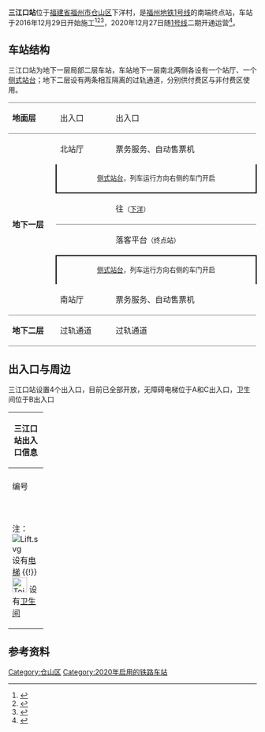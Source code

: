 {{Otheruses|subject=[[福州地铁|福州地铁]]的车站|other=[[平齐铁路|平齐铁路]]上的一个车站|三江口站}}{{Refimprove|time=2021-1-16T21:17:00+00:00}}
{{NoteTA|G1=Railway}}
{{Infobox station
| style               = 
| livery              = {{福州地铁颜色|1|s}}
| name                = 三江口站
| eng_name            = Sanjiangkou Station
| symbol_top          = 
| symbol_right        = 
| image               = Missing_image_text.svg
| caption             = 
| alt                 = 
| address             = [[福建省|福建省]][[福州市|福州市]][[仓山区|仓山区]]下洋村
| coordinates         = {{coord|25.9798671|N|119.4150115|E|display=inline, title|type:railwaystation}}
| operator            = <!--{{rint|fuzhou|metro}}--> [[福州地铁|福州地铁]]
| line                = {{福州地铁线路名|1|full}}
| exits               = 4
| platform            = 2个[[侧式站台|侧式站台]]
| connections         = <!-- 公交站：-->
| structure           = 地下站
| Interchange         = 
| colour              = 白色
| code                = 
| opening             = 
| opened              = {{Start date|2020|12|27|df=y}}
| closed              =  
| services            = {{Adjacent stations|system=Fuzhou Metro|line1=1|left1=下洋|right1=}}
| route_map           = 
| first = {{福州地铁线路名|1|short}}：<br /><div style="display:inline-block; text-align: left;">开往{{站|象峰}}：<br />开往{{站|三江口}}：</div><div style="display:inline-block; text-align: right;">06:30<br />-</div>
| last = {{福州地铁线路名|1|short}}：<br /><div style="display:inline-block; text-align: left;">开往{{站|象峰}}：<br />开往{{站|三江口}}：</div><div style="display:inline-block; text-align: right;">23:00<br />-</div>
}}
'''三江口站'''位于[[福建省|福建省]][[福州市|福州市]][[仓山区|仓山区]]下洋村，是[[福州地铁1号线|福州地铁1号线]]的南端终点站，车站于2016年12月29日开始施工<ref>{{Cite web |url=http://fj.people.com.cn/n2/2016/1230/c234960-29533926.html |title=福州地铁1号线二期下洋站、三江口站开建 计划2020年建成 |accessdate=2017-03-25 |archive-date=2017-03-26 |archive-url=https://web.archive.org/web/20170326050628/http://fj.people.com.cn/n2/2016/1230/c234960-29533926.html |dead-url=no }}</ref><ref name=":1">{{cite news |url=http://fj.qq.com/a/20160904/015463.htm#p=1 |title=榕开出5条地铁建设时间表 1号线明年全线试运营 |accessdate=2021-01-11 |archive-date=2021-03-16 |archive-url=https://web.archive.org/web/20210316171709/https://fj.qq.com/a/20160904/015463.htm#p=1 }}</ref><ref>{{cite news |url=http://fj.qq.com/a/20161225/008342.htm?pgv_ref=aio2015&ptlang=2052 |title=颜值爆表！福州地铁1号线金鱼主题车厢曝光 |accessdate=2021-01-11 |archive-date=2021-07-27 |archive-url=https://web.archive.org/web/20210727060035/https://fj.qq.com/a/20161225/008342.htm?pgv_ref=aio2015&ptlang=2052 }}</ref>，2020年12月27日随[[福州地铁1号线|1号线]]二期开通运营<ref>{{cite news|url=http://www.fuzhou.gov.cn/gzdt/rcyw/202012/t20201228_3915287.htm|title=地铁1号线二期正式开通|work=[[福州日报|福州日报]]|date=2020-12-28|accessdate=2021-01-18|archive-date=2021-08-09|archive-url=https://web.archive.org/web/20210809031859/http://www.fuzhou.gov.cn/gzdt/rcyw/202012/t20201228_3915287.htm}}</ref>。

== 车站结构 ==
三江口站为地下一层局部二层车站，车站地下一层南北两侧各设有一个站厅、一个[[侧式站台|侧式站台]]；地下二层设有两条相互隔离的过轨通道，分别供付费区与非付费区使用。
{|cellspacing=0 cellpadding=3
|-
|style="border-top:solid 1px gray;border-bottom:solid 1px gray;" valign=top width=100|'''地面层'''
|style="border-top:solid 1px gray;border-bottom:solid 1px gray;" valign=top width=100|出入口
|style="border-top:solid 1px gray;border-bottom:solid 1px gray;" valign=top|
|style="border-top:solid 1px gray;border-bottom:solid 1px gray;" valign=top width=350|出入口
|-
|style="border-bottom:solid 1px gray;" rowspan=6 valign=top|'''地下一层'''
|valign=top|北站厅
|
|valign=top|票务服务、自动售票机
|-
| colspan="3" style="border-right:solid 2px black;border-left:solid 2px black;border-bottom:solid 2px black;" |<center><small>[[侧式站台|侧式站台]]，列车运行方向右侧的车门开启</small></center>
|-
|style="border-bottom:solid 1px gray;"|{{福州地铁站台编号|L1|1}}
|style="border-bottom:solid 1px gray;"|{{arrow|L}}
|style="border-bottom:solid 1px gray;" |{{福州地铁线路名|1|long}} 往{{站|象峰}}<small>（[[下洋站_(福州)|下洋]]）</small>
|-
|{{福州地铁站台编号|L1|2}}
|
|{{福州地铁线路名|1|long}} 落客平台<small>（终点站）</small>
|-
|colspan="3" style="border-right:solid 2px black;border-left:solid 2px black;border-top:solid 2px black;" |<center><small>[[侧式站台|侧式站台]]，列车运行方向右侧的车门开启</small></center>
|-
|style="border-bottom:solid 1px gray;" valign=top|南站厅
|style="border-bottom:solid 1px gray;" valign=top|
|style="border-bottom:solid 1px gray;" valign=top|票务服务、自动售票机
|-
|style="border-bottom:solid 1px gray;" valign=top|'''地下二层'''
|style="border-bottom:solid 1px gray;" valign=top|过轨通道
|style="border-bottom:solid 1px gray;" valign=top|
|style="border-bottom:solid 1px gray;" valign=top|过轨通道
|}

== 出入口与周边 ==
三江口站设置4个出入口，目前已全部开放，无障碍电梯位于A和C出入口，卫生间位于B出入口
{| class="wikitable" width="56%" |
! colspan="4" |三江口站出入口信息
|-
| colspan="4" align="center" bgcolor="{{福州地铁颜色|1}}" |
|-
! style="width:40px" | 编号
! style="width:70px" | 设施
! style="width:210px" | 位置
! style="width:210px" | 接驳交通
|-
| align="center" |{{港铁出口|A}}||[[File:Lift.svg|alt=]]
|<center>车站东北角</center>||
|-
| align="center" |{{港铁出口|B}}||[[File:Toilet_Of_FZM.svg|30x30px]]||<center>车站西北角</center>||
|-
| align="center" |{{港铁出口|C}}||[[File:Lift.svg|alt=]]
|<center>车站西南角</center>||
|-
| align="center" |{{港铁出口|D}}||
|<center>车站东南角</center>||
|-
| colspan="4" bgcolor="#eeeeee" | 注：[[File:Lift.svg|alt=]] 设有[[电梯|电梯]] {{!}} [[File:Toilet_Of_FZM.svg|30x30px]] 设有[[卫生间|卫生间]]
|}

==参考资料==
{{reflist}}

{{福州地铁1号线}}

[[Category:仓山区|Category:仓山区]]
[[Category:2020年启用的铁路车站|Category:2020年启用的铁路车站]]